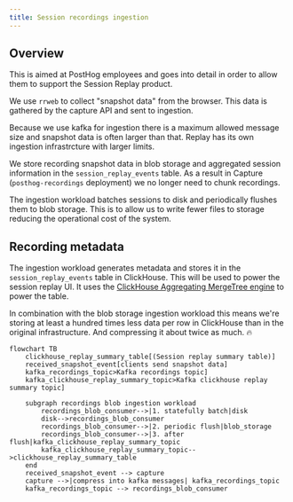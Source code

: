 ```yaml
---
title: Session recordings ingestion
---
```


## Overview

This is aimed at PostHog employees and goes into detail in order to allow them to support the Session Replay product.

We use `rrweb` to collect "snapshot data" from the browser. This data is gathered by the capture API and sent to ingestion.

Because we use kafka for ingestion there is a maximum allowed message size and snapshot data is often larger than that. Replay has its own ingestion infrastrcture with larger limits. 

We store recording snapshot data in blob storage and aggregated session information in the `session_replay_events` table. As a result in Capture (`posthog-recordings` deployment) we no longer need to chunk recordings.

The ingestion workload batches sessions to disk and periodically flushes them to blob storage. This is to allow us to write fewer files to storage reducing the operational cost of the system.


## Recording metadata

The ingestion workload generates metadata and stores it in the `session_replay_events` table in ClickHouse. This will be used to power the session replay UI. It uses the [ClickHouse Aggregating MergeTree engine](https://clickhouse.com/docs/en/engines/table-engines/mergetree-family/aggregatingmergetree) to power the table. 

In combination with the blob storage ingestion workload this means we're storing at least a hundred times less data per row in ClickHouse than in the original infrastructure. And compressing it about twice as much. 🔥

```mermaid
flowchart TB
    clickhouse_replay_summary_table[(Session replay summary table)]
    received_snapshot_event[clients send snapshot data]
    kafka_recordings_topic>Kafka recordings topic]
    kafka_clickhouse_replay_summary_topic>Kafka clickhouse replay summary topic]
    
    subgraph recordings blob ingestion workload
        recordings_blob_consumer-->|1. statefully batch|disk
        disk-->recordings_blob_consumer
        recordings_blob_consumer-->|2. periodic flush|blob_storage
        recordings_blob_consumer-->|3. after flush|kafka_clickhouse_replay_summary_topic
        kafka_clickhouse_replay_summary_topic-->clickhouse_replay_summary_table
    end
    received_snapshot_event --> capture
    capture -->|compress into kafka messages| kafka_recordings_topic
    kafka_recordings_topic --> recordings_blob_consumer
```
